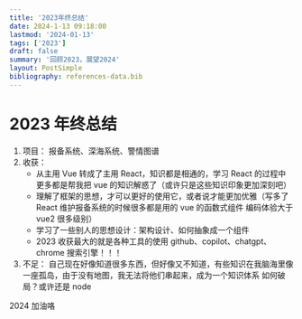 ```yaml
---
title: '2023年终总结'
date: 2024-1-13 09:18:00
lastmod: '2024-01-13'
tags: ['2023']
draft: false
summary: '回顾2023，展望2024'
layout: PostSimple
bibliography: references-data.bib
---
```


# 2023 年终总结

1. 项目：
   报备系统、深海系统、警情图谱
2. 收获：
   - 从主用 Vue 转成了主用 React，知识都是相通的，学习 React 的过程中更多都是帮我把 vue 的知识解惑了（或许只是这些知识印象更加深刻吧）
   - 理解了框架的思想，才可以更好的使用它，或者说才能更加优雅（写多了 React 维护报备系统的时候很多都是用的 vue 的函数式组件 编码体验大于 vue2 很多级别）
   - 学习了一些别人的思想设计：架构设计、如何抽象成一个组件
   - 2023 收获最大的就是各种工具的使用 github、copilot、chatgpt、chrome 搜索引擎！！！
3. 不足：
   自己现在好像知道很多东西，但好像又不知道，有些知识在我脑海里像一座孤岛，由于没有地图，我无法将他们串起来，成为一个知识体系
   如何破局？或许还是 node

2024 加油咯
